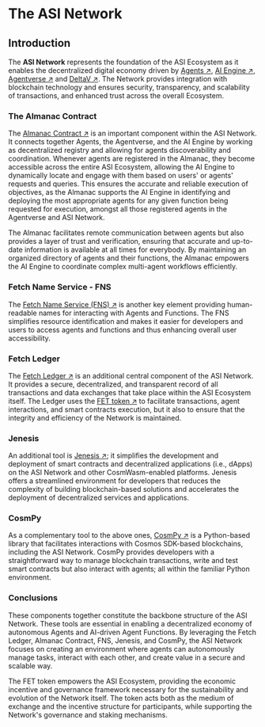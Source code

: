 # The ASI Network

## Introduction

The **ASI Network** represents the foundation of the ASI Ecosystem as it enables the decentralized digital economy driven by [Agents ↗️](/guides/agents/getting-started/whats-an-agent), [AI Engine ↗️](/concepts/ai-engine/ai-engine-intro), [Agentverse ↗️](/concepts/agent-services/agentverse-intro) and [DeltaV ↗️](/concepts/ai-engine/deltav). The Network provides integration with blockchain technology and ensures security, transparency, and scalability of transactions, and enhanced trust across the overall Ecosystem.

### The Almanac Contract

The [Almanac Contract ↗️](/concepts/fetch-network/almanac) is an important component within the ASI Network. It connects together Agents, the Agentverse, and the AI Engine by working as decentralized registry and allowing for agents discoverability and coordination. Whenever agents are registered in the Almanac, they become accessible across the entire ASI Ecosystem, allowing the AI Engine to dynamically locate and engage with them based on users' or agents' requests and queries. This ensures the accurate and reliable execution of objectives, as the Almanac supports the AI Engine in identifying and deploying the most appropriate agents for any given function being requested for execution, amongst all those registered agents in the Agentverse and ASI Network.

The Almanac facilitates remote communication between agents but also provides a layer of trust and verification, ensuring that accurate and up-to-date information is available at all times for everybody. By maintaining an organized directory of agents and their functions, the Almanac empowers the AI Engine to coordinate complex multi-agent workflows efficiently.

### Fetch Name Service - FNS

The [Fetch Name Service (FNS) ↗️](/guides/agents/advanced/name-service) is another key element providing human-readable names for interacting with Agents and Functions. The FNS simplifies resource identification and makes it easier for developers and users to access agents and functions and thus enhancing overall user accessibility.

### Fetch Ledger

The [Fetch Ledger ↗️](/concepts/fetch-network/ledger/intro) is an additional central component of the ASI Network. It provides a secure, decentralized, and transparent record of all transactions and data exchanges that take place within the ASI Ecosystem itself. The Ledger uses the [FET token ↗️](/concepts/fetch-network/native-and-erc20-fet-tokens) to facilitate transactions, agent interactions, and smart contracts execution, but it also to ensure that the integrity and efficiency of the Network is maintained.

### Jenesis

An additional tool is [Jenesis ↗️](/guides/fetch-network/jenesis/getting-started); it simplifies the development and deployment of smart contracts and decentralized applications (i.e., dApps) on the ASI Network and other CosmWasm-enabled platforms. Jenesis offers a streamlined environment for developers that reduces the complexity of building blockchain-based solutions and accelerates the deployment of decentralized services and applications.

### CosmPy

As a complementary tool to the above ones, [CosmPy ↗️](/guides/fetch-network/cosmpy/install) is a Python-based library that facilitates interactions with Cosmos SDK-based blockchains, including the ASI Network. CosmPy provides developers with a straightforward way to manage blockchain transactions, write and test smart contracts but also interact with agents; all within the familiar Python environment.

### Conclusions

These components together constitute the backbone structure of the ASI Network. These tools are essential in enabling a decentralized economy of autonomous Agents and AI-driven Agent Functions. By leveraging the Fetch Ledger, Almanac Contract, FNS, Jenesis, and CosmPy, the ASI Network focuses on creating an environment where agents can autonomously manage tasks, interact with each other, and create value in a secure and scalable way.

The FET token empowers the ASI Ecosystem, providing the economic incentive and governance framework necessary for the sustainability and evolution of the Network itself. The token acts both as the medium of exchange and the incentive structure for participants, while supporting the Network's governance and staking mechanisms.